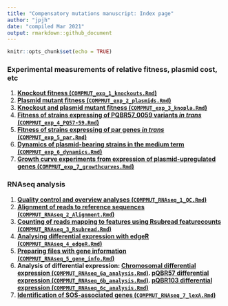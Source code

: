 ```yaml
---
title: "Compensatory mutations manuscript: Index page"
author: "jpjh"
date: "compiled Mar 2021"
output: rmarkdown::github_document
---
```


```r
knitr::opts_chunk$set(echo = TRUE)
```

### Experimental measurements of relative fitness, plasmid cost, etc

1. **[Knockout fitness (`COMPMUT_exp_1_knockouts.Rmd`)](COMPMUT_exp_1_knockouts.md)**
2. **[Plasmid mutant fitness (`COMPMUT_exp_2_plasmids.Rmd`)](COMPMUT_exp_2_plasmids.md)**
3. **[Knockout and plasmid mutant fitness (`COMPMUT_exp_3_knopla.Rmd`)](COMPMUT_exp_3_knopla.md)**
4. **[Fitness of strains expressing of PQBR57_0059 variants *in trans* (`COMPMUT_exp_4_PQ57-59.Rmd`)](COMPMUT_exp_4_PQ57-59.md)**
5. **[Fitness of strains expressing of par genes *in trans* (`COMPMUT_exp_5_par.Rmd`)](COMPMUT_exp_5_par.md)**
6. **[Dynamics of plasmid-bearing strains in the medium term (`COMPMUT_exp_6_dynamics.Rmd`)](COMPMUT_exp_6_dynamics.md)**
7. **[Growth curve experiments from expression of plasmid-upregulated genes (`COMPMUT_exp_7_growthcurves.Rmd`)](COMPMUT_exp_7_growthcurves.md)**

### RNAseq analysis

1. **[Quality control and overview analyses (`COMPMUT_RNAseq_1_QC.Rmd`)](COMPMUT_RNAseq_1_QC.md)**
2. **[Alignment of reads to reference sequences (`COMPMUT_RNAseq_2_Alignment.Rmd`)](COMPMUT_RNAseq_2_Alignment.md)**
3. **[Counting of reads mapping to features using Rsubread featurecounts (`COMPMUT_RNAseq_3_Rsubread.Rmd`)](COMPMUT_RNAseq_3_Rsubread.md)**
4. **[Analysing differential expression with edgeR (`COMPMUT_RNAseq_4_edgeR.Rmd`)](COMPMUT_RNAseq_4_edgeR.Rmd)**
5. **[Preparing files with gene information (`COMPMUT_RNAseq_5_gene_info.Rmd`)](COMPMUT_RNAseq_5_gene_info.md)**
6. **Analysis of differential expression: [Chromosomal differential expression (`COMPMUT_RNAseq_6a_analysis.Rmd`)](COMPMUT_RNAseq_6a_analysis.md). [pQBR57 differential expression (`COMPMUT_RNAseq_6b_analysis.Rmd`)](COMPMUT_RNAseq_6b_analysis.md). [pQBR103 differential expression (`COMPMUT_RNAseq_6c_analysis.Rmd`)](COMPMUT_RNAseq_6c_analysis.md)**
7. **[Identification of SOS-associated genes (`COMPMUT_RNAseq_7_lexA.Rmd`)](COMPMUT_RNAseq_7_lexA.md)**

